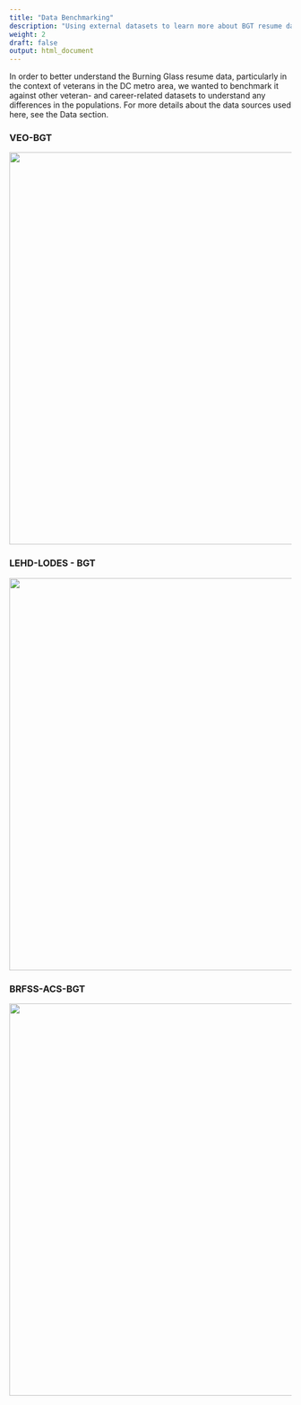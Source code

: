 ```yaml
---
title: "Data Benchmarking"
description: "Using external datasets to learn more about BGT resume data"
weight: 2
draft: false
output: html_document
---
```


In order to better understand the Burning Glass resume data, particularly in the context of veterans in the DC metro area, we wanted to benchmark it against other veteran- and career-related datasets to understand any differences in the populations. For more details about the data sources used here, see the Data section.

### VEO-BGT
<img src="/findings/results-section-one_files/veo-bgt.png" width="700"/>


### LEHD-LODES - BGT
<img src="/findings/results-section-one_files/lodes-bgt.png" width="700"/>


### BRFSS-ACS-BGT
<img src="/findings/results-section-one_files/brfss-acs-bgt.png" width="700"/>
